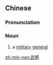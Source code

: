 {{also|武将}}
==Chinese==
{{zh-forms|s=武将}}

===Pronunciation===
{{zh-pron
|m=wǔjiàng
|cat=n
}}

===Noun===
{{zh-noun}}

# {{lb|zh|archaic}} a [[military]] [[general]]

[[zh-min-nan:武將]]